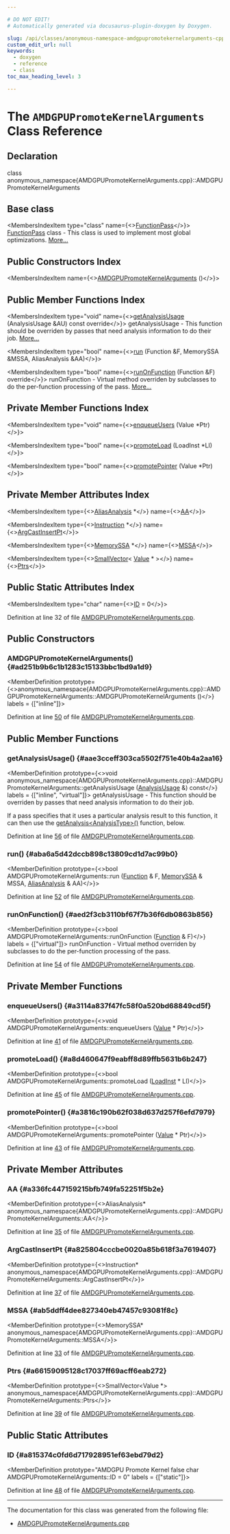 ```yaml
---

# DO NOT EDIT!
# Automatically generated via docusaurus-plugin-doxygen by Doxygen.

slug: /api/classes/anonymous-namespace-amdgpupromotekernelarguments-cpp-/amdgpupromotekernelarguments
custom_edit_url: null
keywords:
  - doxygen
  - reference
  - class
toc_max_heading_level: 3

---
```





# The `AMDGPUPromoteKernelArguments` Class Reference

<DoxygenPage pluginConfig={pluginConfig}>



## Declaration

<CodeBlock>class anonymous_namespace{AMDGPUPromoteKernelArguments.cpp}::AMDGPUPromoteKernelArguments</CodeBlock>

## Base class

<MembersIndex>

<MembersIndexItem
  type="class"
  name={<><a href="/docs/api/classes/llvm/functionpass">FunctionPass</a></>}>
<a href="/docs/api/classes/llvm/functionpass">FunctionPass</a> class - This class is used to implement most global optimizations. <a href="/docs/api/classes/llvm/functionpass/#details">More...</a>
</MembersIndexItem>

</MembersIndex>

## Public Constructors Index

<MembersIndex>

<MembersIndexItem
  name={<><a href="#ad251b9b6c1b1283c15133bbc1bd9a1d9">AMDGPUPromoteKernelArguments</a> ()</>}>
</MembersIndexItem>

</MembersIndex>

## Public Member Functions Index

<MembersIndex>

<MembersIndexItem
  type="void"
  name={<><a href="#aae3cceff303ca5502f751e40b4a2aa16">getAnalysisUsage</a> (AnalysisUsage &amp;AU) const override</>}>
getAnalysisUsage - This function should be overriden by passes that need analysis information to do their job. <a href="#aae3cceff303ca5502f751e40b4a2aa16">More...</a>
</MembersIndexItem>

<MembersIndexItem
  type="bool"
  name={<><a href="#aba6a5d42dccb898c13809cd1d7ac99b0">run</a> (Function &amp;F, MemorySSA &amp;MSSA, AliasAnalysis &amp;AA)</>}>
</MembersIndexItem>

<MembersIndexItem
  type="bool"
  name={<><a href="#aed2f3cb3110bf67f7b36f6db0863b856">runOnFunction</a> (Function &amp;F) override</>}>
runOnFunction - Virtual method overriden by subclasses to do the per-function processing of the pass. <a href="#aed2f3cb3110bf67f7b36f6db0863b856">More...</a>
</MembersIndexItem>

</MembersIndex>

## Private Member Functions Index

<MembersIndex>

<MembersIndexItem
  type="void"
  name={<><a href="#a3114a837f47fc58f0a520bd68849cd5f">enqueueUsers</a> (Value &#42;Ptr)</>}>
</MembersIndexItem>

<MembersIndexItem
  type="bool"
  name={<><a href="#a8d460647f9eabff8d89ffb5631b6b247">promoteLoad</a> (LoadInst &#42;LI)</>}>
</MembersIndexItem>

<MembersIndexItem
  type="bool"
  name={<><a href="#a3816c190b62f038d637d257f6efd7979">promotePointer</a> (Value &#42;Ptr)</>}>
</MembersIndexItem>

</MembersIndex>

## Private Member Attributes Index

<MembersIndex>

<MembersIndexItem
  type={<><a href="/docs/api/namespaces/llvm/#ae457f1cf451ed893666c4a384e58f8e5">AliasAnalysis</a> &#42;</>}
  name={<><a href="#a336fc447159215bfb749fa52251f5b2e">AA</a></>}>
</MembersIndexItem>

<MembersIndexItem
  type={<><a href="/docs/api/classes/llvm/instruction">Instruction</a> &#42;</>}
  name={<><a href="#a825804cccbe0020a85b618f3a7619407">ArgCastInsertPt</a></>}>
</MembersIndexItem>

<MembersIndexItem
  type={<><a href="/docs/api/classes/llvm/memoryssa">MemorySSA</a> &#42;</>}
  name={<><a href="#ab5ddff4dee827340eb47457c93081f8c">MSSA</a></>}>
</MembersIndexItem>

<MembersIndexItem
  type={<><a href="/docs/api/classes/llvm/smallvector">SmallVector</a>&lt; <a href="/docs/api/classes/llvm/value">Value</a> &#42; &gt;</>}
  name={<><a href="#a66159095128c17037ff69acff6eab272">Ptrs</a></>}>
</MembersIndexItem>

</MembersIndex>

## Public Static Attributes Index

<MembersIndex>

<MembersIndexItem
  type="char"
  name={<><a href="#a815374c0fd6d717928951ef63ebd79d2">ID</a> = 0</>}>
</MembersIndexItem>

</MembersIndex>


Definition at line 32 of file <a href="/docs/api/files/lib/lib/target/lib/target/amdgpu/amdgpupromotekernelarguments-cpp">AMDGPUPromoteKernelArguments.cpp</a>.

<SectionDefinition>

## Public Constructors

### AMDGPUPromoteKernelArguments() {#ad251b9b6c1b1283c15133bbc1bd9a1d9}

<MemberDefinition
  prototype={<>anonymous&#95;namespace&#123;AMDGPUPromoteKernelArguments.cpp&#125;::AMDGPUPromoteKernelArguments::AMDGPUPromoteKernelArguments ()</>}
  labels = {["inline"]}>

Definition at line <a href="/docs/api/files/lib/lib/target/lib/target/amdgpu/amdgpupromotekernelarguments-cpp/#l00050">50</a> of file <a href="/docs/api/files/lib/lib/target/lib/target/amdgpu/amdgpupromotekernelarguments-cpp">AMDGPUPromoteKernelArguments.cpp</a>.
</MemberDefinition>

</SectionDefinition>

<SectionDefinition>

## Public Member Functions

### getAnalysisUsage() {#aae3cceff303ca5502f751e40b4a2aa16}

<MemberDefinition
  prototype={<>void anonymous&#95;namespace&#123;AMDGPUPromoteKernelArguments.cpp&#125;::AMDGPUPromoteKernelArguments::getAnalysisUsage (<a href="/docs/api/classes/llvm/analysisusage">AnalysisUsage</a> &amp;) const</>}
  labels = {["inline", "virtual"]}>
getAnalysisUsage - This function should be overriden by passes that need analysis information to do their job.

If a pass specifies that it uses a particular analysis result to this function, it can then use the <a href="/docs/api/classes/llvm/pass/#a4863e5e463fb79955269fbf7fbf52b80">getAnalysis&lt;AnalysisType&gt;()</a> function, below.

Definition at line <a href="/docs/api/files/lib/lib/target/lib/target/amdgpu/amdgpupromotekernelarguments-cpp/#l00056">56</a> of file <a href="/docs/api/files/lib/lib/target/lib/target/amdgpu/amdgpupromotekernelarguments-cpp">AMDGPUPromoteKernelArguments.cpp</a>.
</MemberDefinition>

### run() {#aba6a5d42dccb898c13809cd1d7ac99b0}

<MemberDefinition
  prototype={<>bool AMDGPUPromoteKernelArguments::run (<a href="/docs/api/classes/llvm/function">Function</a> &amp; F, <a href="/docs/api/classes/llvm/memoryssa">MemorySSA</a> &amp; MSSA, <a href="/docs/api/namespaces/llvm/#ae457f1cf451ed893666c4a384e58f8e5">AliasAnalysis</a> &amp; AA)</>}>

Definition at line <a href="/docs/api/files/lib/lib/target/lib/target/amdgpu/amdgpupromotekernelarguments-cpp/#l00052">52</a> of file <a href="/docs/api/files/lib/lib/target/lib/target/amdgpu/amdgpupromotekernelarguments-cpp">AMDGPUPromoteKernelArguments.cpp</a>.
</MemberDefinition>

### runOnFunction() {#aed2f3cb3110bf67f7b36f6db0863b856}

<MemberDefinition
  prototype={<>bool AMDGPUPromoteKernelArguments::runOnFunction (<a href="/docs/api/classes/llvm/function">Function</a> &amp; F)</>}
  labels = {["virtual"]}>
runOnFunction - Virtual method overriden by subclasses to do the per-function processing of the pass.

Definition at line <a href="/docs/api/files/lib/lib/target/lib/target/amdgpu/amdgpupromotekernelarguments-cpp/#l00054">54</a> of file <a href="/docs/api/files/lib/lib/target/lib/target/amdgpu/amdgpupromotekernelarguments-cpp">AMDGPUPromoteKernelArguments.cpp</a>.
</MemberDefinition>

</SectionDefinition>

<SectionDefinition>

## Private Member Functions

### enqueueUsers() {#a3114a837f47fc58f0a520bd68849cd5f}

<MemberDefinition
  prototype={<>void AMDGPUPromoteKernelArguments::enqueueUsers (<a href="/docs/api/classes/llvm/value">Value</a> &#42; Ptr)</>}>

Definition at line <a href="/docs/api/files/lib/lib/target/lib/target/amdgpu/amdgpupromotekernelarguments-cpp/#l00041">41</a> of file <a href="/docs/api/files/lib/lib/target/lib/target/amdgpu/amdgpupromotekernelarguments-cpp">AMDGPUPromoteKernelArguments.cpp</a>.
</MemberDefinition>

### promoteLoad() {#a8d460647f9eabff8d89ffb5631b6b247}

<MemberDefinition
  prototype={<>bool AMDGPUPromoteKernelArguments::promoteLoad (<a href="/docs/api/classes/llvm/loadinst">LoadInst</a> &#42; LI)</>}>

Definition at line <a href="/docs/api/files/lib/lib/target/lib/target/amdgpu/amdgpupromotekernelarguments-cpp/#l00045">45</a> of file <a href="/docs/api/files/lib/lib/target/lib/target/amdgpu/amdgpupromotekernelarguments-cpp">AMDGPUPromoteKernelArguments.cpp</a>.
</MemberDefinition>

### promotePointer() {#a3816c190b62f038d637d257f6efd7979}

<MemberDefinition
  prototype={<>bool AMDGPUPromoteKernelArguments::promotePointer (<a href="/docs/api/classes/llvm/value">Value</a> &#42; Ptr)</>}>

Definition at line <a href="/docs/api/files/lib/lib/target/lib/target/amdgpu/amdgpupromotekernelarguments-cpp/#l00043">43</a> of file <a href="/docs/api/files/lib/lib/target/lib/target/amdgpu/amdgpupromotekernelarguments-cpp">AMDGPUPromoteKernelArguments.cpp</a>.
</MemberDefinition>

</SectionDefinition>

<SectionDefinition>

## Private Member Attributes

### AA {#a336fc447159215bfb749fa52251f5b2e}

<MemberDefinition
  prototype={<>AliasAnalysis&#42; anonymous&#95;namespace&#123;AMDGPUPromoteKernelArguments.cpp&#125;::AMDGPUPromoteKernelArguments::AA</>}>

Definition at line <a href="/docs/api/files/lib/lib/target/lib/target/amdgpu/amdgpupromotekernelarguments-cpp/#l00035">35</a> of file <a href="/docs/api/files/lib/lib/target/lib/target/amdgpu/amdgpupromotekernelarguments-cpp">AMDGPUPromoteKernelArguments.cpp</a>.
</MemberDefinition>

### ArgCastInsertPt {#a825804cccbe0020a85b618f3a7619407}

<MemberDefinition
  prototype={<>Instruction&#42; anonymous&#95;namespace&#123;AMDGPUPromoteKernelArguments.cpp&#125;::AMDGPUPromoteKernelArguments::ArgCastInsertPt</>}>

Definition at line <a href="/docs/api/files/lib/lib/target/lib/target/amdgpu/amdgpupromotekernelarguments-cpp/#l00037">37</a> of file <a href="/docs/api/files/lib/lib/target/lib/target/amdgpu/amdgpupromotekernelarguments-cpp">AMDGPUPromoteKernelArguments.cpp</a>.
</MemberDefinition>

### MSSA {#ab5ddff4dee827340eb47457c93081f8c}

<MemberDefinition
  prototype={<>MemorySSA&#42; anonymous&#95;namespace&#123;AMDGPUPromoteKernelArguments.cpp&#125;::AMDGPUPromoteKernelArguments::MSSA</>}>

Definition at line <a href="/docs/api/files/lib/lib/target/lib/target/amdgpu/amdgpupromotekernelarguments-cpp/#l00033">33</a> of file <a href="/docs/api/files/lib/lib/target/lib/target/amdgpu/amdgpupromotekernelarguments-cpp">AMDGPUPromoteKernelArguments.cpp</a>.
</MemberDefinition>

### Ptrs {#a66159095128c17037ff69acff6eab272}

<MemberDefinition
  prototype={<>SmallVector&lt;Value &#42;&gt; anonymous&#95;namespace&#123;AMDGPUPromoteKernelArguments.cpp&#125;::AMDGPUPromoteKernelArguments::Ptrs</>}>

Definition at line <a href="/docs/api/files/lib/lib/target/lib/target/amdgpu/amdgpupromotekernelarguments-cpp/#l00039">39</a> of file <a href="/docs/api/files/lib/lib/target/lib/target/amdgpu/amdgpupromotekernelarguments-cpp">AMDGPUPromoteKernelArguments.cpp</a>.
</MemberDefinition>

</SectionDefinition>

<SectionDefinition>

## Public Static Attributes

### ID {#a815374c0fd6d717928951ef63ebd79d2}

<MemberDefinition
  prototype="AMDGPU Promote Kernel false char AMDGPUPromoteKernelArguments::ID = 0"
  labels = {["static"]}>

Definition at line <a href="/docs/api/files/lib/lib/target/lib/target/amdgpu/amdgpupromotekernelarguments-cpp/#l00048">48</a> of file <a href="/docs/api/files/lib/lib/target/lib/target/amdgpu/amdgpupromotekernelarguments-cpp">AMDGPUPromoteKernelArguments.cpp</a>.
</MemberDefinition>

</SectionDefinition>

<hr/>

The documentation for this class was generated from the following file:

<ul>
<li><a href="/docs/api/files/lib/lib/target/lib/target/amdgpu/amdgpupromotekernelarguments-cpp">AMDGPUPromoteKernelArguments.cpp</a></li>
</ul>

</DoxygenPage>
